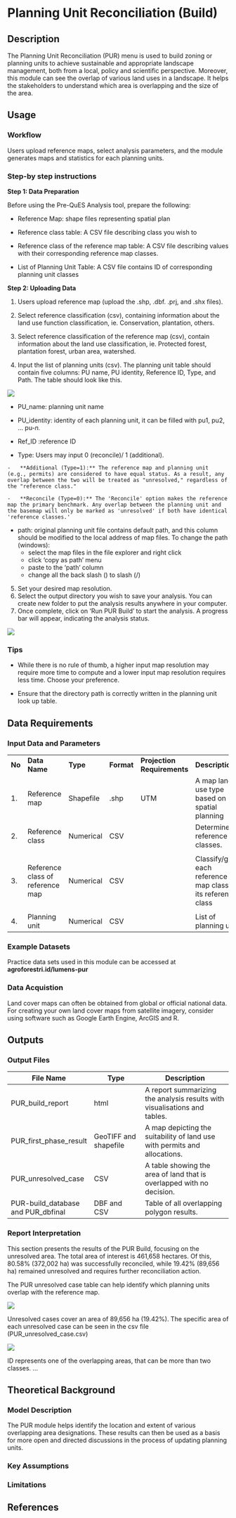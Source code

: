 # Planning Unit Reconciliation (Build) {#sec-build}

## Description

The Planning Unit Reconciliation (PUR) menu is used to build zoning or planning units to achieve sustainable and appropriate landscape management, both from a local, policy and scientific perspective. Moreover, this module can see the overlap of various land uses in a landscape. It helps the stakeholders to understand which area is overlapping and the size of the area.

## Usage

### Workflow

Users upload reference maps, select analysis parameters, and the module generates maps and statistics for each planning units.

### Step-by step instructions

**Step 1: Data Preparation**

Before using the Pre-QuES Analysis tool, prepare the following:

-   Reference Map: shape files representing spatial plan

-   Reference class table: A CSV file describing class you wish to

-   Reference class of the reference map table: A CSV file describing values with their corresponding reference map classes.

-   List of Planning Unit Table: A CSV file contains ID of corresponding planning unit classes

**Step 2: Uploading Data**

1.  Users upload reference map (upload the .shp, .dbf. .prj, and .shx files).

2.  Select reference classification (csv), containing information about the land use function classification, ie. Conservation, plantation, others.

3.  Select reference classification of the reference map (csv), contain information about the land use classification, ie. Protected forest, plantation forest, urban area, watershed.

4.  Input the list of planning units (csv). The planning unit table should contain five columns: PU name, PU identity, Reference ID, Type, and Path. The table should look like this.

![](images/PUR/PUR-2.png)

-   PU_name: planning unit name

-   PU_identity: identity of each planning unit, it can be filled with pu1, pu2, … pu-*n.*

-   Ref_ID :reference ID

-   Type: Users may input 0 (reconcile)/ 1 (additional).

```         
-   **Additional (Type=1):** The reference map and planning unit (e.g., permits) are considered to have equal status. As a result, any overlap between the two will be treated as "unresolved," regardless of the "reference class."

-   **Reconcile (Type=0):** The 'Reconcile' option makes the reference map the primary benchmark. Any overlap between the planning unit and the basemap will only be marked as 'unresolved' if both have identical 'reference classes.'
```

-   path: original planning unit file contains default path, and this column should be modified to the local address of map files. To change the path (windows):\
    -   select the map files in the file explorer and right click
    -   click ‘copy as path’ menu
    -   paste to the ‘path’ column
    -   change all the back slash () to slash (/)

5.  Set your desired map resolution.
6.  Select the output directory you wish to save your analysis. You can create new folder to put the analysis results anywhere in your computer.
7.  Once complete, click on 'Run PUR Build' to start the analysis. A progress bar will appear, indicating the analysis status.

![](images/PUR/PUR-1.png)

### Tips

-   While there is no rule of thumb, a higher input map resolution may require more time to compute and a lower input map resolution requires less time. Choose your preference.

-   Ensure that the directory path is correctly written in the planning unit look up table.

## Data Requirements

### Input Data and Parameters

|  |  |  |  |  |  |
|------------|------------|------------|------------|------------|------------|
| **No** | **Data Name** | **Type** | **Format** | **Projection Requirements** | **Description** |
| 1\. | Reference map | Shapefile | .shp | UTM | A map land use type based on spatial planning |
| 2\. | Reference class | Numerical | CSV |  | Determine reference classes.
 |
| 3\. | Reference class of reference map | Numerical | CSV |  | Classify/group each reference map class to its reference class
 |
| 4\. | Planning unit | Numerical | CSV |  | List of planning unit |

### Example Datasets

Practice data sets used in this module can be accessed at **agroforestri.id/lumens-pur**

### Data Acquistion

Land cover maps can often be obtained from global or official national data. For creating your own land cover maps from satellite imagery, consider using software such as Google Earth Engine, ArcGIS and R.

## Outputs

### Output Files

| File Name | Type | Description |
|-------------------|-------------------|----------------------------------|
| PUR_build_report | html | A report summarizing the analysis results with visualisations and tables. |
| PUR_first_phase_result | GeoTIFF and shapefile | A map depicting the suitability of land use with permits and allocations. |
| PUR_unresolved_case | CSV | A table showing the area of land that is overlapped with no decision. |
| PUR-build_database and PUR_dbfinal | DBF and CSV | Table of all overlapping polygon results. |

### Report Interpretation

This section presents the results of the PUR Build, focusing on the unresolved area. The total area of interest is 461,658 hectares. Of this, 80.58% (372,002 ha) was successfully reconciled, while 19.42% (89,656 ha) remained unresolved and requires further reconciliation action.

The PUR unresolved case table can help identify which planning units overlap with the reference map.

![](images/PUR-Build/PUR-B-1.png)

Unresolved cases cover an area of 89,656 ha (19.42%). The specific area of each unresolved case can be seen in the csv file (PUR_unresolved_case.csv)

![](images/PUR-Build/PUR-B-2.png)

ID represents one of the overlapping areas, that can be more than two classes. …

## Theoretical Background

### Model Description

The PUR module helps identify the location and extent of various overlapping area designations. These results can then be used as a basis for more open and directed discussions in the process of updating planning units.

### Key Assumptions

### Limitations

## References
